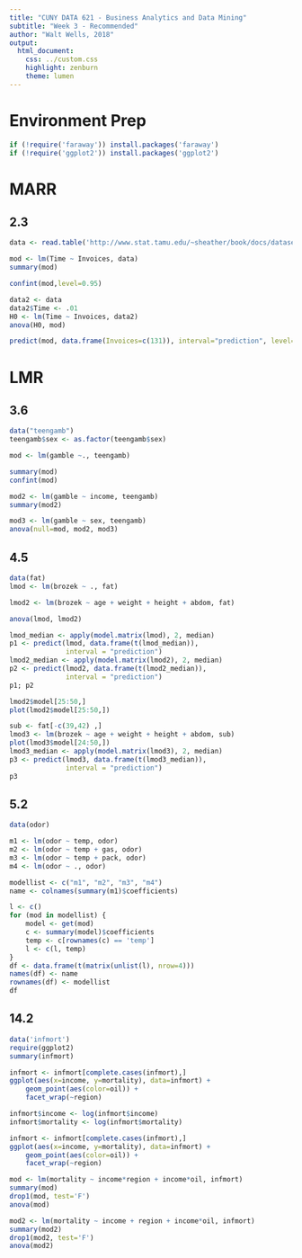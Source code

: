 ```yaml
---
title: "CUNY DATA 621 - Business Analytics and Data Mining"
subtitle: "Week 3 - Recommended"
author: "Walt Wells, 2018"
output:
  html_document:
    css: ../custom.css
    highlight: zenburn
    theme: lumen
---
```


# Environment Prep

```r
if (!require('faraway')) install.packages('faraway')
if (!require('ggplot2')) install.packages('ggplot2')
```

# MARR

## 2.3

```r
data <- read.table('http://www.stat.tamu.edu/~sheather/book/docs/datasets/invoices.txt', header=T)

mod <- lm(Time ~ Invoices, data)
summary(mod)

confint(mod,level=0.95)

data2 <- data
data2$Time <- .01
H0 <- lm(Time ~ Invoices, data2)
anova(H0, mod)

predict(mod, data.frame(Invoices=c(131)), interval="prediction", level=0.95)
```

# LMR

## 3.6

```r
data("teengamb")
teengamb$sex <- as.factor(teengamb$sex)

mod <- lm(gamble ~., teengamb)

summary(mod)
confint(mod)

mod2 <- lm(gamble ~ income, teengamb)
summary(mod2)

mod3 <- lm(gamble ~ sex, teengamb)
anova(null=mod, mod2, mod3)
```

## 4.5

```r
data(fat)
lmod <- lm(brozek ~ ., fat)

lmod2 <- lm(brozek ~ age + weight + height + abdom, fat)

anova(lmod, lmod2)

lmod_median <- apply(model.matrix(lmod), 2, median)
p1 <- predict(lmod, data.frame(t(lmod_median)), 
              interval = "prediction")
lmod2_median <- apply(model.matrix(lmod2), 2, median)
p2 <- predict(lmod2, data.frame(t(lmod2_median)), 
              interval = "prediction")
p1; p2

lmod2$model[25:50,]
plot(lmod2$model[25:50,])

sub <- fat[-c(39,42) ,]
lmod3 <- lm(brozek ~ age + weight + height + abdom, sub)
plot(lmod3$model[24:50,])
lmod3_median <- apply(model.matrix(lmod3), 2, median)
p3 <- predict(lmod3, data.frame(t(lmod3_median)), 
              interval = "prediction")
p3
```

## 5.2

```r
data(odor)

m1 <- lm(odor ~ temp, odor)
m2 <- lm(odor ~ temp + gas, odor)
m3 <- lm(odor ~ temp + pack, odor)
m4 <- lm(odor ~ ., odor)

modellist <- c("m1", "m2", "m3", "m4")
name <- colnames(summary(m1)$coefficients)

l <- c()
for (mod in modellist) {
    model <- get(mod)
    c <- summary(model)$coefficients
    temp <- c[rownames(c) == 'temp']
    l <- c(l, temp)
}
df <- data.frame(t(matrix(unlist(l), nrow=4)))
names(df) <- name
rownames(df) <- modellist
df
```

## 14.2

```r
data('infmort')
require(ggplot2)
summary(infmort)

infmort <- infmort[complete.cases(infmort),]
ggplot(aes(x=income, y=mortality), data=infmort) + 
    geom_point(aes(color=oil)) + 
    facet_wrap(~region)

infmort$income <- log(infmort$income)
infmort$mortality <- log(infmort$mortality)

infmort <- infmort[complete.cases(infmort),]
ggplot(aes(x=income, y=mortality), data=infmort) + 
    geom_point(aes(color=oil)) + 
    facet_wrap(~region)

mod <- lm(mortality ~ income*region + income*oil, infmort)
summary(mod)
drop1(mod, test='F')
anova(mod)

mod2 <- lm(mortality ~ income + region + income*oil, infmort)
summary(mod2)
drop1(mod2, test='F')
anova(mod2)
```